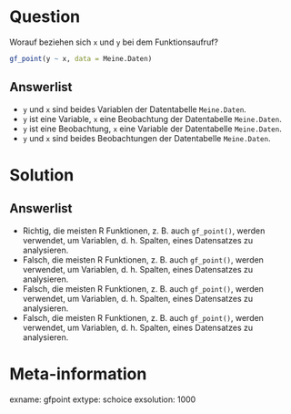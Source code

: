Question
========

Worauf beziehen sich `x` und `y` bei dem Funktionsaufruf?

```r
gf_point(y ~ x, data = Meine.Daten)
```


Answerlist
----------
* `y` und `x` sind beides Variablen der Datentabelle `Meine.Daten`.
* `y` ist eine Variable, `x` eine Beobachtung der Datentabelle `Meine.Daten`.
* `y` ist eine Beobachtung, `x` eine Variable der Datentabelle `Meine.Daten`.
* `y` und `x` sind beides Beobachtungen der Datentabelle `Meine.Daten`.


Solution
========

Answerlist
----------
* Richtig, die meisten R Funktionen, z. B. auch `gf_point()`, werden verwendet, um Variablen, d. h. Spalten, eines Datensatzes zu analysieren.
* Falsch, die meisten R Funktionen, z. B. auch `gf_point()`, werden verwendet, um Variablen, d. h. Spalten, eines Datensatzes zu analysieren.
* Falsch, die meisten R Funktionen, z. B. auch `gf_point()`, werden verwendet, um Variablen, d. h. Spalten, eines Datensatzes zu analysieren.
* Falsch, die meisten R Funktionen, z. B. auch `gf_point()`, werden verwendet, um Variablen, d. h. Spalten, eines Datensatzes zu analysieren.

Meta-information
================
exname: gfpoint
extype: schoice
exsolution: 1000